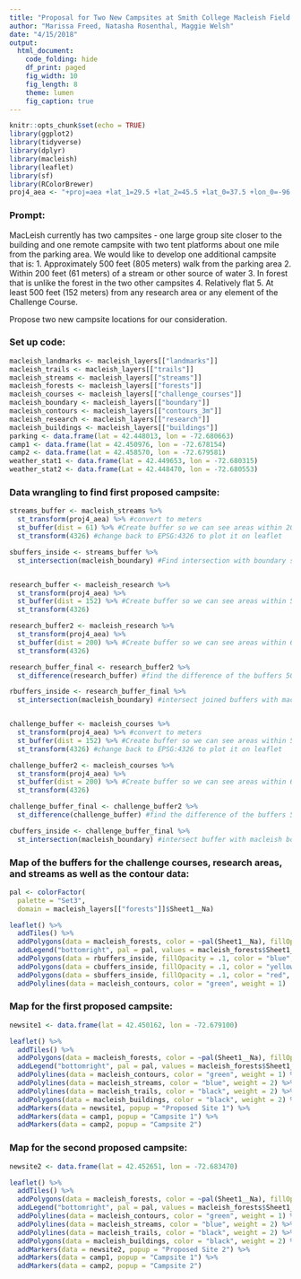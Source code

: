 ```yaml
---
title: "Proposal for Two New Campsites at Smith College Macleish Field Station"
author: "Marissa Freed, Natasha Rosenthal, Maggie Welsh"
date: "4/15/2018"
output: 
  html_document:
    code_folding: hide
    df_print: paged
    fig_width: 10
    fig_length: 8
    theme: lumen
    fig_caption: true
---
```



```r
knitr::opts_chunk$set(echo = TRUE)
library(ggplot2)
library(tidyverse)
library(dplyr)
library(macleish)
library(leaflet)
library(sf)
library(RColorBrewer)
proj4_aea <- "+proj=aea +lat_1=29.5 +lat_2=45.5 +lat_0=37.5 +lon_0=-96 +x_0=0 +y_0=0 +ellps=GRS80 +datum=NAD83 +units=m +no_defs"
```

### Prompt: 
MacLeish currently has two campsites - one large group site closer to the building and one remote campsite with two tent platforms about one mile from the parking area. We would like to develop one additional campsite that is:
  1. Approximately 500 feet (805 meters) walk from the parking area
  2. Within 200 feet (61 meters) of a stream or other source of water
  3. In forest that is unlike the forest in the two other campsites 
  4. Relatively flat
  5. At least 500 feet (152 meters) from any research area or any element of the Challenge Course. 

Propose two new campsite locations for our consideration.

### Set up code:
```r
macleish_landmarks <- macleish_layers[["landmarks"]]
macleish_trails <- macleish_layers[["trails"]]
macleish_streams <- macleish_layers[["streams"]]
macleish_forests <- macleish_layers[["forests"]]
macleish_courses <- macleish_layers[["challenge_courses"]]
macleish_boundary <- macleish_layers[["boundary"]]
macleish_contours <- macleish_layers[["contours_3m"]]
macleish_research <- macleish_layers[["research"]]
macleish_buildings <- macleish_layers[["buildings"]]
parking <- data.frame(lat = 42.448013, lon = -72.680663)
camp1 <- data.frame(lat = 42.450976, lon = -72.678154)
camp2 <- data.frame(lat = 42.458570, lon = -72.679581)
weather_stat1 <- data.frame(lat = 42.449653, lon = -72.680315)
weather_stat2 <- data.frame(Lat = 42.448470, lon = -72.680553)
```

### Data wrangling to find first proposed campsite:
```r
streams_buffer <- macleish_streams %>%
  st_transform(proj4_aea) %>% #convert to meters
  st_buffer(dist = 61) %>% #Create buffer so we can see areas within 200 feet (61 meters) of a stream
  st_transform(4326) #change back to EPSG:4326 to plot it on leaflet

sbuffers_inside <- streams_buffer %>%
  st_intersection(macleish_boundary) #Find intersection with boundary so we are only looking at possible areas within Macleish


research_buffer <- macleish_research %>%
  st_transform(proj4_aea) %>%
  st_buffer(dist = 152) %>% #Create buffer so we can see areas within 500 feet (152 meters) of a research area
  st_transform(4326)

research_buffer2 <- macleish_research %>%
  st_transform(proj4_aea) %>%
  st_buffer(dist = 200) %>% #Create buffer so we can see areas within 650 feet (200 meters) of a research area
  st_transform(4326)

research_buffer_final <- research_buffer2 %>%
  st_difference(research_buffer) #find the difference of the buffers 500 and 650 feet from a research area so that we get areas at least 500 feet from a research area, and at most 650 feet from a research area.

rbuffers_inside <- research_buffer_final %>%
  st_intersection(macleish_boundary) #intersect joined buffers with macleish boundary so we only look at areas within Macleish.


challenge_buffer <- macleish_courses %>%
  st_transform(proj4_aea) %>% #convert to meters
  st_buffer(dist = 152) %>% #Create buffer so we can see areas within 500 feet (152 meters) of a challenge course
  st_transform(4326) #change back to EPSG:4326 to plot it on leaflet

challenge_buffer2 <- macleish_courses %>%
  st_transform(proj4_aea) %>%
  st_buffer(dist = 200) %>% #Create buffer so we can see areas within 650 feet (200 meters) of a challenge course
  st_transform(4326)

challenge_buffer_final <- challenge_buffer2 %>%
  st_difference(challenge_buffer) #find the difference of the buffers 500 and 650 feet from a challenge course so that we get areas at least 500 feet from a challenge course, and at most 650 feet from a challenge course.

cbuffers_inside <- challenge_buffer_final %>%
  st_intersection(macleish_boundary) #intersect buffer with macleish boundary so we only look at possible areas inside.
```

### Map of the buffers for the challenge courses, research areas, and streams as well as the contour data:
```r
pal <- colorFactor(
  palette = "Set3",
  domain = macleish_layers[["forests"]]$Sheet1__Na)

leaflet() %>%
  addTiles() %>%
  addPolygons(data = macleish_forests, color = ~pal(Sheet1__Na), fillOpacity = 1) %>%
  addLegend("bottomright", pal = pal, values = macleish_forests$Sheet1__Na) %>%
  addPolygons(data = rbuffers_inside, fillOpacity = .1, color = "blue", weight = 2) %>%
  addPolygons(data = cbuffers_inside, fillOpacity = .1, color = "yellow", weight = 2) %>%
  addPolygons(data = sbuffers_inside, fillOpacity = .1, color = "red", weight = 2) %>%
  addPolylines(data = macleish_contours, color = "green", weight = 1)
```

### Map for the first proposed campsite:
```r
newsite1 <- data.frame(lat = 42.450162, lon = -72.679100)

leaflet() %>%
  addTiles() %>%
  addPolygons(data = macleish_forests, color = ~pal(Sheet1__Na), fillOpacity = 1) %>%
  addLegend("bottomright", pal = pal, values = macleish_forests$Sheet1__Na) %>%
  addPolylines(data = macleish_contours, color = "green", weight = 1) %>%
  addPolylines(data = macleish_streams, color = "blue", weight = 2) %>%
  addPolylines(data = macleish_trails, color = "black", weight = 2) %>%
  addPolygons(data = macleish_buildings, color = "black", weight = 2) %>%
  addMarkers(data = newsite1, popup = "Proposed Site 1") %>%
  addMarkers(data = camp1, popup = "Campsite 1") %>%
  addMarkers(data = camp2, popup = "Campsite 2") 
```

### Map for the second proposed campsite:
```r

newsite2 <- data.frame(lat = 42.452651, lon = -72.683470)

leaflet() %>%
  addTiles() %>%
  addPolygons(data = macleish_forests, color = ~pal(Sheet1__Na), fillOpacity = 1) %>%
  addLegend("bottomright", pal = pal, values = macleish_forests$Sheet1__Na) %>%
  addPolylines(data = macleish_contours, color = "green", weight = 1) %>%
  addPolylines(data = macleish_streams, color = "blue", weight = 2) %>%
  addPolylines(data = macleish_trails, color = "black", weight = 2) %>%
  addPolygons(data = macleish_buildings, color = "black", weight = 2) %>%
  addMarkers(data = newsite2, popup = "Proposed Site 2") %>%
  addMarkers(data = camp1, popup = "Campsite 1") %>%
  addMarkers(data = camp2, popup = "Campsite 2")
```










